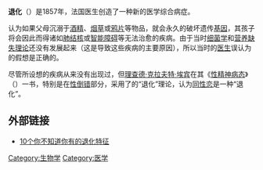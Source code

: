 {{Multiple issues|
{{unreferenced|time=2011-03-06}}
{{Expand language|1=en|time=2020-09-30T14:14:55+00:00}}
}}
'''退化'''（{{lang-en|degeneration}}）是1857年，法国医生{{Link-en|Bénédict Morel}}创造了一种新的医学综合病症。

{{lang|en|Morel}}认为如果父母沉溺于[[酒精|酒精]]、[[烟草|烟草]]或[[鸦片|鸦片]]等物品，就会永久的破坏遗传[[基因|基因]]，其孩子将会因此而得诸如[[肺结核|肺结核]]或[[智能障碍|智能障碍]]等无法治愈的疾病。由于当时[[细菌学|细菌学]]和[[营养缺失理论|营养缺失理论]]还没有发展起来（这是导致这些疾病的主要原因），所以当时的[[医生|医生]]误认为{{lang|en|Morel}}的假想是正确的。

尽管{{lang|en|Morel}}所设想的疾病从来没有出现过，但[[理查德·克拉夫特·埃宾|理查德·克拉夫特·埃宾]]在其《[[性精神病态|性精神病态]]》（{{lang|la|''Psychopathia Sexualis''}}）一书，特别是在[[性倒错|性倒错]]部分，采用了{{lang|en|Morel}}的“退化”理论，认为[[同性恋|同性恋]]是一种“退化”。

== 外部链接 ==
{{Commonscat|Degeneration}}
* [https://web.archive.org/web/20140130144609/http://blog.sous123.com/archives/663 10个你不知道你有的退化特征]

{{生物学小作品}}

[[Category:生物学|Category:生物学]]
[[Category:医学|Category:医学]]